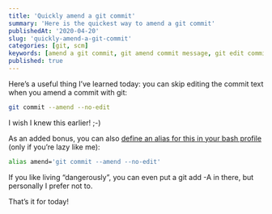 ```yaml
---
title: 'Quickly amend a git commit'
summary: 'Here is the quickest way to amend a git commit'
publishedAt: '2020-04-20'
slug: 'quickly-amend-a-git-commit'
categories: [git, scm]
keywords: [amend a git commit, git amend commit message, git edit commit message, git commit amend no edit, git amend no edit, git]
published: true
---
```


Here’s a useful thing I’ve learned today: you can skip editing the commit text when you amend a commit with git:

```bash
git commit --amend --no-edit
```

I wish I knew this earlier! ;-)

As an added bonus, you can also [define an alias for this in your bash profile](https://twitter.com/ThomasBurleson/status/1251499888979906560) (only if you’re lazy like me):

```bash
alias amend='git commit --amend --no-edit'
```

If you like living “dangerously”, you can even put a git add -A in there, but personally I prefer not to.

That’s it for today!

<BlogPostSignature />

